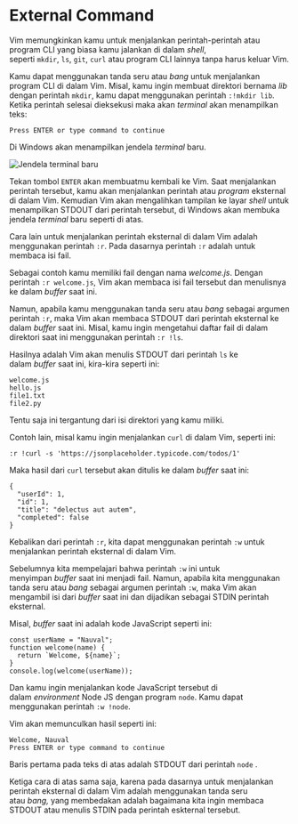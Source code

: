 
# External Command

Vim memungkinkan kamu untuk menjalankan perintah-perintah atau program CLI yang biasa kamu jalankan di dalam *shell*, seperti `mkdir`, `ls`, `git`, `curl` atau program CLI lainnya tanpa harus keluar Vim.

Kamu dapat menggunakan tanda seru atau *bang* untuk menjalankan program CLI di dalam Vim. Misal, kamu ingin membuat direktori bernama *lib* dengan perintah `mkdir`, kamu dapat menggunakan perintah `:!mkdir lib`. Ketika perintah selesai dieksekusi maka akan *terminal* akan menampilkan teks:

```vi
Press ENTER or type command to continue
```

Di Windows akan menampilkan jendela *terminal* baru.

<Image src="/vim/image188.png" alt="Jendela terminal baru" />

Tekan tombol `ENTER` akan membuatmu kembali ke Vim. Saat menjalankan perintah tersebut, kamu akan menjalankan perintah atau *program* eksternal di dalam Vim. Kemudian Vim akan mengalihkan tampilan ke layar *shell* untuk menampilkan STDOUT dari perintah tersebut, di Windows akan membuka jendela *terminal* baru seperti di atas.

Cara lain untuk menjalankan perintah eksternal di dalam Vim adalah menggunakan perintah `:r`. Pada dasarnya perintah `:r` adalah untuk membaca isi fail.

Sebagai contoh kamu memiliki fail dengan nama *welcome.js*. Dengan perintah `:r welcome.js`, Vim akan membaca isi fail tersebut dan menulisnya ke dalam *buffer* saat ini.

Namun, apabila kamu menggunakan tanda seru atau *bang* sebagai argumen perintah `:r`, maka Vim akan membaca STDOUT dari perintah eksternal ke dalam *buffer* saat ini. Misal, kamu ingin mengetahui daftar fail di dalam direktori saat ini menggunakan perintah `:r !ls`.

Hasilnya adalah Vim akan menulis STDOUT dari perintah `ls` ke dalam *buffer* saat ini, kira-kira seperti ini:

```vi
welcome.js
hello.js
file1.txt
file2.py
```

Tentu saja ini tergantung dari isi direktori yang kamu miliki.

Contoh lain, misal kamu ingin menjalankan `curl` di dalam Vim, seperti ini:

```vi
:r !curl -s 'https://jsonplaceholder.typicode.com/todos/1'
```

Maka hasil dari `curl` tersebut akan ditulis ke dalam *buffer* saat ini:

```vi
{
  "userId": 1,
  "id": 1,
  "title": "delectus aut autem",
  "completed": false
}
```

Kebalikan dari perintah `:r`, kita dapat menggunakan perintah `:w` untuk menjalankan perintah eksternal di dalam Vim.

Sebelumnya kita mempelajari bahwa perintah `:w` ini untuk menyimpan *buffer* saat ini menjadi fail. Namun, apabila kita menggunakan tanda seru atau *bang* sebagai argumen perintah `:w`, maka Vim akan mengambil isi dari *buffer* saat ini dan dijadikan sebagai STDIN perintah eksternal.

Misal, *buffer* saat ini adalah kode JavaScript seperti ini:

```vi
const userName = "Nauval";
function welcome(name) {
  return `Welcome, ${name}`;
}
console.log(welcome(userName));
```

Dan kamu ingin menjalankan kode JavaScript tersebut di dalam *environment* Node JS dengan program `node`. Kamu dapat menggunakan perintah `:w !node`.

Vim akan memunculkan hasil seperti ini:

```vi
Welcome, Nauval
Press ENTER or type command to continue
```

Baris pertama pada teks di atas adalah STDOUT dari perintah `node` .

Ketiga cara di atas sama saja, karena pada dasarnya untuk menjalankan perintah eksternal di dalam Vim adalah menggunakan tanda seru atau *bang,* yang membedakan adalah bagaimana kita ingin membaca STDOUT atau menulis STDIN pada perintah eskternal tersebut.